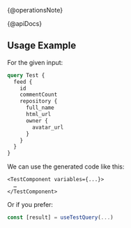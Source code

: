 {@operationsNote}

{@apiDocs}

## Usage Example

For the given input:

```graphql
query Test {
  feed {
    id
    commentCount
    repository {
      full_name
      html_url
      owner {
        avatar_url
      }
    }
  }
}
```

We can use the generated code like this:

```tsx
<TestComponent variables={...}>
  …
</TestComponent>
```

Or if you prefer:

```ts
const [result] = useTestQuery(...)
```

